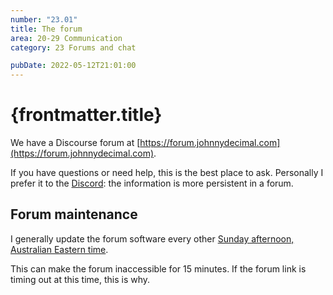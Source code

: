 ```yaml
---
number: "23.01"
title: The forum
area: 20-29 Communication
category: 23 Forums and chat

pubDate: 2022-05-12T21:01:00
---
```


# {frontmatter.title}

We have a Discourse forum at [https://forum.johnnydecimal.com](https://forum.johnnydecimal.com).

If you have questions or need help, this is the best place to ask. Personally I prefer it to the [Discord](/20-29-communication/21-forums-and-chat/23.02-discord/): the information is more persistent in a forum.

## Forum maintenance

I generally update the forum software every other [Sunday afternoon, Australian Eastern time](https://www.timeanddate.com/worldclock/converter.html?iso=20230430T040000&p1=57).

This can make the forum inaccessible for 15 minutes. If the forum link is timing out at this time, this is why.
